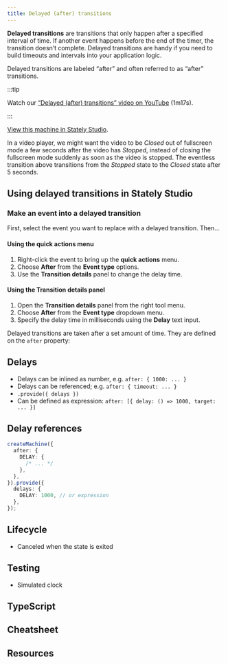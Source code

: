 ```yaml
---
title: Delayed (after) transitions
---
```



**Delayed transitions** are transitions that only happen after a specified interval of time. If another event happens before the end of the timer, the transition doesn’t complete. Delayed transitions are handy if you need to build timeouts and intervals into your application logic.

Delayed transitions are labeled “after” and often referred to as “after” transitions.

:::tip

Watch our [“Delayed (after) transitions” video on YouTube](https://www.youtube.com/watch?v=5RE_eazRhrw&list=PLvWgkXBB3dd4I_l-djWVU2UGPyBgKfnTQ&index=12) (1m17s).

:::

<p>
<ThemedImage
  alt="Video player state machine containing closed and opened states. On the Play event, the Closed state transitions to the Opened state. The Opened state invokes a startVideo actor and has a description of “The video player should be in full-screen mode.” The Opened state contains Playing and Paused states, which are transitioned between using the Pause and Play events. There’s a Stop event from the Opened state that transitions to the final state of Stopped. There’s a delayed transition from the Stopped state back to the Closed state after 5 seconds."
  sources={{
    light: useBaseUrl('/transitions-and-events/delayed-transitions/delayed-transitions.png'),
    dark: useBaseUrl('/transitions-and-events/delayed-transitions/delayed-transitions-dm.png'),
  }}
/>
</p>

[View this machine in Stately Studio](https://stately.ai/registry/editor/e13bef2b-bb13-4465-96ac-0bc25340688e?machineId=5671366b-05cf-43f5-a09a-b88373ea27c1).

In a video player, we might want the video to be *Closed* out of fullscreen mode a few seconds after the video has *Stopped*, instead of closing the fullscreen mode suddenly as soon as the video is stopped. The eventless transition above transitions from the *Stopped* state to the *Closed* state after 5 seconds.

## Using delayed transitions in Stately Studio

### Make an event into a delayed transition

First, select the event you want to replace with a delayed transition. Then…

#### Using the **quick actions** menu

1. Right-click the event to bring up the **quick actions** menu.
2. Choose **After** from the **Event type** options.
3. Use the **Transition details** panel to change the delay time.

#### Using the **Transition details** panel

1. Open the **Transition details** panel from the right tool menu.
2. Choose **After** from the **Event type** dropdown menu.
3. Specify the delay time in milliseconds using the **Delay** text input.

Delayed transitions are taken after a set amount of time. They are defined on the `after` property:

<!-- TODO: `{ after: ... }` -->


## Delays

- Delays can be inlined as number, e.g. `after: { 1000: ... }`
- Delays can be referenced; e.g. `after: { timeout: ... }`
- `.provide({ delays })`
- Can be defined as expression: `after: [{ delay: () => 1000, target: ... }]`

## Delay references

```ts
createMachine({
  after: {
    DELAY: {
      /* ... */
    },
  },
}).provide({
  delays: {
    DELAY: 1000, // or expression
  },
});
```

## Lifecycle

- Canceled when the state is exited

## Testing

- Simulated clock

## TypeScript

## Cheatsheet

## Resources
